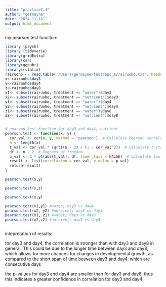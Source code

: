 ```yaml
---
title: "practice7.4"
author: "germayne"
date: "2024-11-18"
output: html_document
---
```



my pearson.test function: 

```r
library (psych)
library (tidyverse)
library(gridExtra)
library(car)
library(ggpubr)
library(rstatix)
rairuoho <- read.table('/Users/germayne/testrepo_a/rairuoho.txt', header = TRUE, sep = "\t", dec = ".")
x<-rairuoho$day3
y<-rairuoho$day4
z<-rairuoho$day8
x1<- subset(rairuoho, treatment == "water")$day3
x2<- subset(rairuoho, treatment == "nutrient")$day3
y1<- subset(rairuoho, treatment == "water")$day4
y2<- subset(rairuoho, treatment == "nutrient")$day4
z1<- subset(rairuoho, treatment == "water")$day8
z2<- subset(rairuoho, treatment == "nutrient")$day8


# pearson test function for day3 and day4, nutrient
pearson.test <- function(x, y) {
  cor_val <- cor(x, y, method = "pearson")  # Calculate Pearson correlation coefficient
  n <- length(x)
  t_val <- cor_val * sqrt((n - 2) / (1 - cor_val^2))  # Calculate t-statistic
  df <- n - 2  # Degrees of freedom
  p_val <- 2 * pt(abs(t_val), df, lower.tail = FALSE)  # Calculate two-tailed p-value
  result <- list(correlation = cor_val, p_value = p_val)
  return(result)
}

pearson.test(x,y)

pearson.test(x,z)

pearson.test(x,y)

pearson.test(x1,y1) #water; day3 vs day4
pearson.test(x2, y2) #nutrient; day3 vs day4
pearson.test(x1, z1) #water; day3 vs day8
pearson.test(x2,z2) #nutrient; day3 vs day8



```

intepretation of results:

for day3 and day4, the correlation is stronger than with day3 and day8 in general. This could be due to the longer time between day3 and day8, which allows for more chances for changes in developmental growth, as compared to the short span of time between day3 and day4, which are consecutive days

the p-values for day3 and day4 are smaller than for day3 and day8, thus this indicates a greater confidence in correlation for day3 and day4







